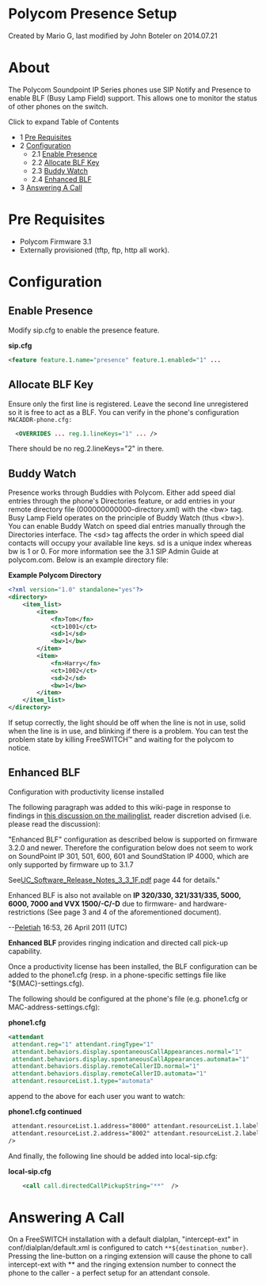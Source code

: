 
# Polycom Presence Setup 

 Created by  Mario G, last modified by  John Boteler on 2014.07.21

# About

The Polycom Soundpoint IP Series phones use SIP Notify and Presence to enable BLF (Busy Lamp Field) support. This allows one to monitor the status of other phones on the switch.

Click to expand Table of Contents

* 1 [Pre Requisites](#pre-requisites)
* 2 [Configuration](#configuration)  
   * 2.1 [Enable Presence](#enable-presence--)  
   * 2.2 [Allocate BLF Key](#allocate-blf-key)  
   * 2.3 [Buddy Watch](#buddy-watch--)  
   * 2.4 [Enhanced BLF](#enhanced-blf)
* 3 [Answering A Call](#answering-a-call)

# Pre Requisites

* Polycom Firmware 3.1
* Externally provisioned (tftp, ftp, http all work).

# Configuration

## Enable Presence  

Modify sip.cfg to enable the presence feature.

**sip.cfg**

```xml
<feature feature.1.name="presence" feature.1.enabled="1" ...
```

## Allocate BLF Key

Ensure only the first line is registered. Leave the second line unregistered so it is free to act as a BLF. You can verify in the phone's configuration `MACADDR-phone.cfg:`

```xml
  <OVERRIDES ... reg.1.lineKeys="1" ... />
```

There should be no reg.2.lineKeys="2" in there.

## Buddy Watch  

Presence works through Buddies with Polycom. Either add speed dial entries through the phone's Directories feature, or add entries in your remote directory file (000000000000-directory.xml) with the &lt;bw> tag. Busy Lamp Field operates on the principle of Buddy Watch (thus &lt;bw>). You can enable Buddy Watch on speed dial entries manually through the Directories interface. The &lt;sd> tag affects the order in which speed dial contacts will occupy your available line keys. sd is a unique index whereas bw is 1 or 0\. For more information see the 3.1 SIP Admin Guide at polycom.com. Below is an example directory file:

**Example Polycom Directory**

```xml
<?xml version="1.0" standalone="yes"?>
<directory>
	<item_list>
		<item>
			<fn>Tom</fn>
			<ct>1001</ct>
			<sd>1</sd>
			<bw>1</bw>
		</item>
		<item>
			<fn>Harry</fn>
			<ct>1002</ct>
			<sd>2</sd>
			<bw>1</bw>
		</item>
	</item_list>
</directory>
```

If setup correctly, the light should be off when the line is not in use, solid when the line is in use, and blinking if there is a problem. You can test the problem state by killing FreeSWITCH™ and waiting for the polycom to notice.

## Enhanced BLF

Configuration with productivity license installed  

The following paragraph was added to this wiki-page in response to findings in [this discussion on the mailinglist](http://lists.freeswitch.org/pipermail/freeswitch-users/2011-April/071665.html), reader discretion advised (i.e. please read the discussion):  

"Enhanced BLF" configuration as described below is supported on firmware 3.2.0 and newer. Therefore the configuration below does not seem to work on SoundPoint IP 301, 501, 600, 601 and SoundStation IP 4000, which are only supported by firmware up to 3.1.7

See[UC\_Software\_Release\_Notes\_3\_3\_1F.pdf](http://downloads.polycom.com/voice/voip/uc/UC%5FSoftware%5FRelease%5FNotes%5F3%5F3%5F1F.pdf) page 44 for details."

Enhanced BLF is also not available on **IP 320/330, 321/331/335, 5000, 6000, 7000 and VVX 1500/-C/-D** due to firmware- and hardware-restrictions (See page 3 and 4 of the aforementioned document).

\--[Peletiah](https://wiki.freeswitch.org/wiki/User:Peletiah "User:Peletiah") 16:53, 26 April 2011 (UTC)

  
**Enhanced BLF** provides ringing indication and directed call pick-up capability.

Once a productivity license has been installed, the BLF configuration can be added to the phone1.cfg (resp. in a phone-specific settings file like "${MAC}-settings.cfg).

The following should be configured at the phone's file (e.g. phone1.cfg or MAC-address-settings.cfg):

**phone1.cfg**

```xml
<attendant 
 attendant.reg="1" attendant.ringType="1"
 attendant.behaviors.display.spontaneousCallAppearances.normal="1" 
 attendant.behaviors.display.spontaneousCallAppearances.automata="1"
 attendant.behaviors.display.remoteCallerID.normal="1"
 attendant.behaviors.display.remoteCallerID.automata="1" 
 attendant.resourceList.1.type="automata"
```

append to the above for each user you want to watch:

**phone1.cfg continued**

```xml
 attendant.resourceList.1.address="8000" attendant.resourceList.1.label="FirstUserName"
 attendant.resourceList.2.address="8002" attendant.resourceList.2.label="SecondUserName"
/>
```

And finally, the following line should be added into local-sip.cfg:

**local-sip.cfg**

```xml
    <call call.directedCallPickupString="**"  />
```

# Answering A Call

On a FreeSWITCH installation with a default dialplan, "intercept-ext" in conf/dialplan/default.xml is configured to catch `**${destination_number}`. Pressing the line-button on a ringing extension will cause the phone to call intercept-ext with \*\* and the ringing extension number to connect the phone to the caller - a perfect setup for an attendant console.


